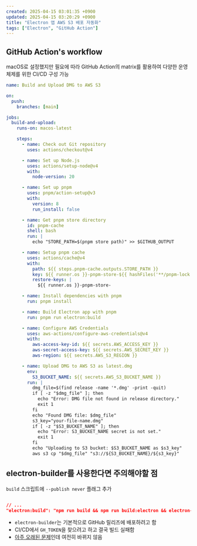 ```yaml
---
created: 2025-04-15 03:01:35 +0900
updated: 2025-04-15 03:20:29 +0900
title: "Electron 앱 AWS S3 배포 자동화"
tags: ["Electron", "GitHub Action"]
---
```


## GitHub Action's workflow

macOS로 설정했지만 필요에 따라 GitHub Action의 matrix를 활용하여 다양한 운영체제를 위한 CI/CD 구성 가능

```yml title="./github/workflows/release.yml"
name: Build and Upload DMG to AWS S3

on:
  push:
    branches: [main]

jobs:
  build-and-upload:
    runs-on: macos-latest

    steps:
      - name: Check out Git repository
        uses: actions/checkout@v4

      - name: Set up Node.js
        uses: actions/setup-node@v4
        with:
          node-version: 20

      - name: Set up pnpm
        uses: pnpm/action-setup@v3
        with:
          version: 8
          run_install: false

      - name: Get pnpm store directory
        id: pnpm-cache
        shell: bash
        run: |
          echo "STORE_PATH=$(pnpm store path)" >> $GITHUB_OUTPUT

      - name: Setup pnpm cache
        uses: actions/cache@v4
        with:
          path: ${{ steps.pnpm-cache.outputs.STORE_PATH }}
          key: ${{ runner.os }}-pnpm-store-${{ hashFiles('**/pnpm-lock.yaml') }}
          restore-keys: |
            ${{ runner.os }}-pnpm-store-

      - name: Install dependencies with pnpm
        run: pnpm install

      - name: Build Electron app with pnpm
        run: pnpm run electron:build

      - name: Configure AWS Credentials
        uses: aws-actions/configure-aws-credentials@v4
        with:
          aws-access-key-id: ${{ secrets.AWS_ACCESS_KEY }}
          aws-secret-access-key: ${{ secrets.AWS_SECRET_KEY }}
          aws-region: ${{ secrets.AWS_S3_REGION }}

      - name: Upload DMG to AWS S3 as latest.dmg
        env:
          S3_BUCKET_NAME: ${{ secrets.AWS_S3_BUCKET_NAME }}
        run: |
          dmg_file=$(find release -name '*.dmg' -print -quit)
          if [ -z "$dmg_file" ]; then
            echo "Error: DMG file not found in release directory."
            exit 1
          fi
          echo "Found DMG file: $dmg_file"
          s3_key="your-file-name.dmg"
          if [ -z "$S3_BUCKET_NAME" ]; then
            echo "Error: S3_BUCKET_NAME secret is not set."
            exit 1
          fi
          echo "Uploading to S3 bucket: $S3_BUCKET_NAME as $s3_key"
          aws s3 cp "$dmg_file" "s3://${S3_BUCKET_NAME}/${s3_key}"
```
## electron-builder를 사용한다면 주의해야할 점

`build` 스크립트에 `--publish never` 플래그 추가

```json title="package.json"

// ...
"electron:build": "npm run build && npm run build:electron && electron-builder --publish never"
```
- `electron-builder`는 기본적으로 GitHub 릴리즈에 배포하려고 함
- CI/CD에서 `GH_TOKEN`을 찾으려고 하고 결국 빌드 실패함
- [아주 오래된 문제](https://github.com/electron-userland/electron-builder/issues/5463)인데 여전히 바뀌지 않음

